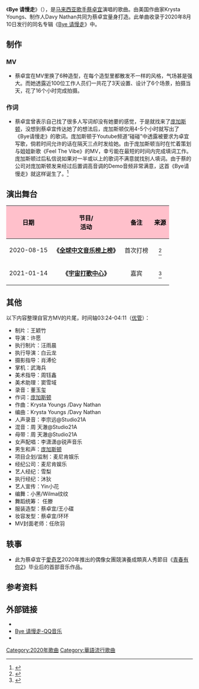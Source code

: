 {{Infobox song
| name           = Bye请慢走
| type           = single
| artist         = [[蔡卓宜|蔡卓宜]]
| cover          = File:蔡卓宜个人单曲《Bye请慢走》作品之封面_2020.jpg
| released       = 2020年8月10日
| Album          = 
| EP             = 
| studio         = 麦尼肯娱乐
| genre          = [[流行_(音樂類型)|流行音乐]]
| length         = {{Duration|m=03|s=25}}
| language       = 
*[[普通話|普通話]]
*少许[[英语|英语]]
| label          = 
| lyricist       = [[庞加斯顿|庞加斯顿]]
| composer       = 
*[[Krysta_Youngs|Krysta Youngs]]
*[[Davy_Nathan|Davy Nathan]]
| producer       = 
}}

《'''Bye 请慢走'''》（{{lang-en|Bye,See You Later}}），是[[马来西亚|马来西亚]][[歌手|歌手]][[蔡卓宜|蔡卓宜]]演唱的歌曲。由美国作曲家Krysta Youngs、制作人Davy Nathan共同为蔡卓宜量身打造。此单曲收录于2020年8月10日发行的同名专辑《[[Bye_请慢走_(专辑)|Bye 请慢走]]》中。

==制作==
===MV===
*蔡卓宜在MV里换了6种造型，在每个造型里都散发不一样的风格，气场甚是强大。而她透露近100位工作人员们一共花了3天设置、设计了6个场景，拍摄当天，花了16个小时完成拍摄。

===作词===
*蔡卓宜曾表示自己找了很多人写词却没有她要的感觉，于是就找来了[[庞加斯顿|庞加斯顿]]，没想到蔡卓宜传达她了的想法后，庞加斯顿仅用4-5个小时就写出了《Bye请慢走》的歌词。庞加斯顿于Youtube频道“碰碰”中透露被要求为卓宜写歌，倘若时间允许的话在隔天三点时发给她。由于庞加斯顿当时在忙着策划与姐姐新歌《Feel The Vibe》的MV，幸亏能在最短的时间内完成填词工作。庞加斯顿过后私信说如果对一半或以上的歌词不满意就找别人填词。由于蔡的公司对庞加斯顿发来经过后置调高音调的Demo音频非常满意，这首《Bye请慢走》就这样诞生了。<ref name="Lyrics">{{Cite web|author=|title=碰弟或成蔡卓宜小师弟|url=https://www.chinapress.com.my/20200810/碰弟或成蔡卓宜小师弟/|archive-url=https://www.chinapress.com.my/20200810/%E7%A2%B0%E5%BC%9F%E6%88%96%E6%88%90%E8%94%A1%E5%8D%93%E5%AE%9C%E5%B0%8F%E5%B8%88%E5%BC%9F/|work=中国报|date=2020-08-10|archivedate=2021-03-18|language=zh-hans}}</ref>

==演出舞台==
{| class="wikitable" style="text-align:center"
! style="background:Pink; color:BLACK" align="center" |日期
! style="background:Pink; color:BLACK" align="center" |节目/<br/>活动
! style="background:Pink; color:BLACK" align="center" |备注
! style="background:Pink; color:BLACK" align="center" |来源
|-
|2020-08-15||'''《[[全球中文音乐榜上榜|全球中文音乐榜上榜]]》'''||首次打榜||<ref>{{Cite web|author=|title=蔡卓宜登上中国打歌节目 穿露肚装-热裤性感热舞～|url=https://xuan.com.my/xuan-entertainment/article/42329/蔡卓宜登上中国打歌节目-穿露肚装-热裤性感热舞|work=[[GoXuan_(電台)|XUAN]]|date=2020-08-16|language=zh-MY}}</ref>
|-
|2021-01-14||'''《[[宇宙打歌中心|宇宙打歌中心]]》'''||嘉宾||<ref>{{Cite web|title=直拍：甜辣少女蔡卓宜《Bye 请慢走》勇敢唱出爱情态度 宇宙打歌中心 第一季  沈梦辰/李汶翰/黄明昊/胡春杨/陈昕葳 优酷 YOUKU|url=https://news.nestia.com/detail/%E7%9B%B4%E6%8B%8D%EF%BC%9A%E7%94%9C%E8%BE%A3%E5%B0%91%E5%A5%B3%E8%94%A1%E5%8D%93%E5%AE%9C%E3%80%8ABye-%E8%AF%B7%E6%85%A2%E8%B5%B0%E3%80%8B%E5%8B%87%E6%95%A2%E5%94%B1%E5%87%BA%E7%88%B1%E6%83%85%E6%80%81%E5%BA%A6-%7C-%E5%AE%87%E5%AE%99%E6%89%93%E6%AD%8C%E4%B8%AD%E5%BF%83-%E7%AC%AC%E4%B8%80%E5%AD%A3-%7C-%E6%B2%88%E6%A2%A6%E8%BE%B0%2F%E6%9D%8E%E6%B1%B6%E7%BF%B0%2F%E9%BB%84%E6%98%8E%E6%98%8A%2F%E8%83%A1%E6%98%A5%E6%9D%A8%2F%E9%99%88%E6%98%95%E8%91%B3-%7C-%E4%BC%98%E9%85%B7-YOUKU/5878129|date=2021-01-19|language=zh-hans}}</ref>
|}

==其他==
以下内容整理自官方MV的片尾，时间轴03:24-04:11（[[Youtube|优管]]）：

{{Div col|2}}
*制片：王颖竹
*导演：许愿
*执行制片：汪雨晨
*执行导演：白云龙
*摄影指导：肖溥伦
*掌机：武海兵
*美术指导：周钰鑫
*美术助理：窦雪域
*录音：董玉玺
*作词：[[庞加斯顿|庞加斯顿]]
*作曲：Krysta Youngs /Davy Nathan
*编曲：Krysta Youngs /Davy Nathan
*人声录音：李宗远@Studio21A
*混音：周 天澈@Studio21A
*母带：周 天澈@Studio21A
*女声配唱：李潇潇@锐声音乐
*男生和声：[[庞加斯顿|庞加斯顿]]
*项目企划/监制：麦尼肯娱乐
*经纪公司：麦尼肯娱乐
*艺人经纪：雪梨
*执行经纪：沐狄
*艺人宣传：Yin小花
*编舞：小黑/Wilma纹纹
*舞蹈统筹： 任滕
*服装造型：蔡卓宜/王小碟
*妆容发型：蔡卓宜/环环
*MV封面老师：任欣羽
{{div col end}}

==轶事==
*此为蔡卓宜于[[愛奇艺|愛奇艺]]2020年推出的偶像女團競演養成類真人秀節目《[[青春有你_(第二季)|青春有你2]]》毕业后的首部音乐作品。

== 参考资料 ==
{{reflist|2}}

== 外部链接 ==
*{{YouTube|id=VmylYNGZoH0|title=《Bye 请慢走》}}
*[https://y.qq.com/n/yqq/album/003IhA3n33GxlA.html Bye 请慢走-QQ音乐]
*{{Douban|35185659|Bye 请慢走|music}}

{{庞加斯顿}}
[[Category:2020年歌曲|Category:2020年歌曲]]
[[Category:華語流行歌曲|Category:華語流行歌曲]]
